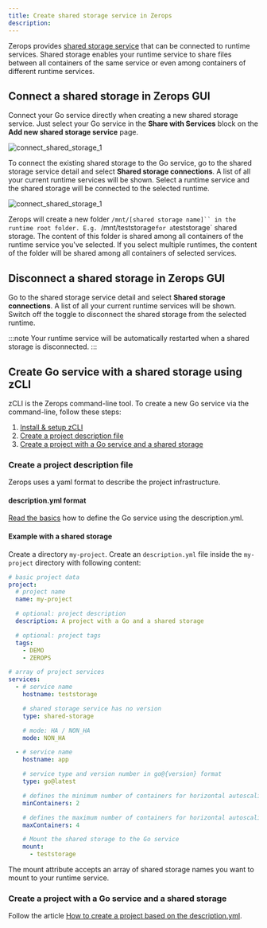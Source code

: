 ```yaml
---
title: Create shared storage service in Zerops
description:
---
```


Zerops provides [shared storage service](/shared-storage/overview) that can be connected to runtime services. Shared storage enables your runtime service to share files between all containers of the same service or even among containers of different runtime services.

## Connect a shared storage in Zerops GUI

Connect your Go service directly when creating a new shared storage service. Just select your Go service in the **Share with Services** block on the **Add new shared storage service** page.

![connect_shared_storage_1](/img/screenshots/connect_shared_storage_1.png)

To connect the existing shared storage to the Go service, go to the shared storage service detail and select **Shared storage connections**. A list of all your current runtime services will be shown. Select a runtime service and the shared storage will be connected to the selected runtime.

![connect_shared_storage_1](/img/screenshots/connect_shared_storage_2.png)

Zerops will create a new folder `/mnt/[shared storage name]`` in the runtime root folder. E.g. `/mnt/teststorage`for a`teststorage` shared storage. The content of this folder is shared among all containers of the runtime service you've selected. If you select multiple runtimes, the content of the folder will be shared among all containers of selected services.

## Disconnect a shared storage in Zerops GUI

Go to the shared storage service detail and select **Shared storage connections**. A list of all your current runtime services will be shown. Switch off the toggle to disconnect the shared storage from the selected runtime.

:::note
Your runtime service will be automatically restarted when a shared storage is disconnected.
:::

## Create Go service with a shared storage using zCLI

zCLI is the Zerops command-line tool. To create a new Go service via the command-line, follow these steps:

1. [Install & setup zCLI](/references/cli)
2. [Create a project description file](/go/how-to/shared-storage#create-a-project-description-file)
3. [Create a project with a Go service and a shared storage](/go/how-to/shared-storage#create-a-project-with-a-go-service-and-a-shared-storage)

### Create a project description file

Zerops uses a yaml format to describe the project infrastructure.

#### description.yml format

[Read the basics](/go/how-to/create#create-a-project-description-file) how to define the Go service using the description.yml.

#### Example with a shared storage

Create a directory `my-project`. Create an `description.yml` file inside the `my-project` directory with following content:

```yml
# basic project data
project:
  # project name
  name: my-project

  # optional: project description
  description: A project with a Go and a shared storage

  # optional: project tags
  tags:
    - DEMO
    - ZEROPS

# array of project services
services:
  - # service name
    hostname: teststorage

    # shared storage service has no version
    type: shared-storage

    # mode: HA / NON_HA
    mode: NON_HA

  - # service name
    hostname: app

    # service type and version number in go@{version} format
    type: go@latest

    # defines the minimum number of containers for horizontal autoscaling. Max value = 6.
    minContainers: 2

    # defines the maximum number of containers for horizontal autoscaling. Max value = 6.
    maxContainers: 4

    # Mount the shared storage to the Go service
    mount:
      - teststorage
```

The mount attribute accepts an array of shared storage names you want to mount to your runtime service.

### Create a project with a Go service and a shared storage

Follow the article [How to create a project based on the description.yml](/go/how-to/create#create-a-project-based-on-the-descriptionyml).
